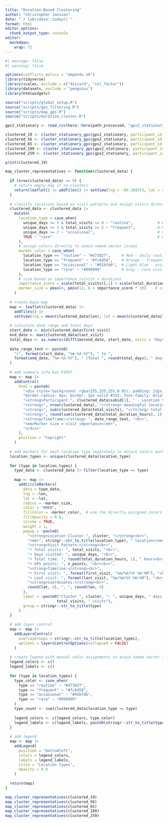 ```yaml
---
title: "Duration-Based Clustering"
author: "Christopher Janssen"
date: "`r lubridate::today()`"
format: html
editor_options:
  chunk_output_type: console
editor:
  markdown:
    wrap: 72
---
```


```r
#| message: false
#| warning: false

options(conflicts.policy = "depends.ok") 
library(tidyverse)
library(scales, exclude = c("discard", "col_factor"))
library(datasets, exclude = "penguins")
library(htmlwidgets)

source("scripts/global_setup.R")
source("scripts/gps_filtering.R")
source("scripts/map_gps.R")
source("scripts/duration_cluster.R")
```

```r
gps2_stationary <- read_csv(here::here(path_processed, "gps2_stationary.csv"), show_col_types = FALSE)
```

```r
clustered_19 <- cluster_stationary_gps(gps2_stationary, participant_id = 19, eps = 50)
clustered_56 <- cluster_stationary_gps(gps2_stationary, participant_id = 56, eps = 50)
clustered_65 <- cluster_stationary_gps(gps2_stationary, participant_id = 65, eps = 50)
clustered_189 <- cluster_stationary_gps(gps2_stationary, participant_id = 189, eps = 50)
clustered_259 <- cluster_stationary_gps(gps2_stationary, participant_id = 259, eps = 50)
```

```r
print(clustered_19)
```

```r
map_cluster_representatives <- function(clustered_data) {
  
  if (nrow(clustered_data) == 0) {
    # return empty map if no clusters
    return(leaflet() |> addTiles() |> setView(lng = -89.384373, lat = 43.074713, zoom = 10))
  }
  
  # classify locations based on visit patterns and assign colors directly
  clustered_data <- clustered_data |>
    mutate(
      location_type = case_when(
        unique_days >= 5 & total_visits >= 8 ~ "routine",           # Daily routine (work, home)
        unique_days >= 3 & total_visits >= 5 ~ "frequent",          # Regular spots (gym, store)
        unique_days >= 2 ~ "occasional",                            # Sometimes visited
        TRUE ~ "rare"                                               # One-off visits
      ),
      # assign colors directly to avoid named vector issues
      marker_color = case_when(
        location_type == "routine" ~ "#d73027",     # Red - daily routine locations
        location_type == "frequent" ~ "#fc8d59",    # Orange - frequent visits  
        location_type == "occasional" ~ "#91bfdb",  # Light blue - occasional
        location_type == "rare" ~ "#999999"         # Gray - rare visits
      ),
      # size based on importance (visits + duration)
      importance_score = scale(total_visits)[,1] + scale(total_duration_hours)[,1],
      marker_size = pmax(4, pmin(12, 6 + importance_score * 2))    # size between 4-12
    )
  
  # create base map
  map <- leaflet(clustered_data) |>
    addTiles() |>
    setView(lng = mean(clustered_data$lon), lat = mean(clustered_data$lat), zoom = 12)
  
  # calculate date range and total days
  start_date <- min(clustered_data$first_visit)
  end_date <- max(clustered_data$last_visit)
  total_days <- as.numeric(difftime(end_date, start_date, units = "days")) + 1
  
  date_range_text <- paste0(
    "[", format(start_date, "%m-%d-%Y"), " to ", 
    format(end_date, "%m-%d-%Y"), " (Total ", round(total_days), " days)]"
  )
  
  # add summary info box FIRST 
  map <- map |>
    addControl(
      html = paste0(
        "<div style='background: rgba(255,255,255,0.95); padding: 12px; ",
        "border-radius: 8px; border: 2px solid #333; font-family: Arial;'>",
        "<strong>Participant ", clustered_data$subid[1], " - Location Summary</strong><br>",
        "<strong>", nrow(clustered_data), "</strong> meaningful locations<br>",
        "<strong>", sum(clustered_data$total_visits), "</strong> total visits<br>",
        "<strong>", round(sum(clustered_data$total_duration_hours), 1), "</strong> hours tracked<br>",
        "<strong>Timeframe:</strong> ", date_range_text, "<br>",
        "<em>Marker size = visit importance</em>",
        "</div>"
      ),
      position = "topright"
    )
  
  # add markers for each location type separately to ensure colors work
  location_types <- unique(clustered_data$location_type)
  
  for (type in location_types) {
    type_data <- clustered_data |> filter(location_type == type)
    
    map <- map |>
      addCircleMarkers(
        data = type_data,
        lng = ~lon, 
        lat = ~lat,
        radius = ~marker_size,
        color = "#000", 
        fillColor = ~marker_color,  # use the directly assigned colors
        fillOpacity = 0.8, 
        stroke = TRUE, 
        weight = 1,
        popup = ~paste0(
          "<strong>Location Cluster ", cluster, "</strong><br>",
          "<em>", stringr::str_to_title(location_type), " location</em><br><br>",
          "<strong>Visit Pattern:</strong><br>",
          "• Total visits: ", total_visits, "<br>",
          "• Days visited: ", unique_days, "<br>",
          "• Total time: ", round(total_duration_hours, 1), " hours<br>",
          "• GPS points: ", n_points, "<br><br>",
          "<strong>Timeline:</strong><br>",
          "• First visit: ", format(first_visit, "%m/%d/%Y %H:%M"), "<br>",
          "• Last visit: ", format(last_visit, "%m/%d/%Y %H:%M"), "<br><br>",
          "<strong>Coordinates:</strong><br>",
          round(lat, 4), ", ", round(lon, 4)
        ),
        label = ~paste0("Cluster ", cluster, ": ", unique_days, " days, ", 
                       total_visits, " visits"),
        group = stringr::str_to_title(type)
      )
  }
  
  # add layer control
  map <- map |>
    addLayersControl(
      overlayGroups = stringr::str_to_title(location_types),
      options = layersControlOptions(collapsed = FALSE)
    )
  
  # create legend with manual color assignments to avoid named vector issues
  legend_colors <- c()
  legend_labels <- c()
  
  for (type in location_types) {
    type_color <- case_when(
      type == "routine" ~ "#d73027",
      type == "frequent" ~ "#fc8d59", 
      type == "occasional" ~ "#91bfdb",
      type == "rare" ~ "#999999"
    )
    type_count <- sum(clustered_data$location_type == type)
    
    legend_colors <- c(legend_colors, type_color)
    legend_labels <- c(legend_labels, paste0(stringr::str_to_title(type), " (", type_count, ")"))
  }
  
  # add legend
  map <- map |>
    addLegend(
      position = "bottomleft",
      colors = legend_colors,
      labels = legend_labels,
      title = "Location Types",
      opacity = 0.8
    )
  
  return(map)
}
```

```r
map_cluster_representatives(clustered_19)
map_cluster_representatives(clustered_56)
map_cluster_representatives(clustered_65)
map_cluster_representatives(clustered_189)
map_cluster_representatives(clustered_259)
```